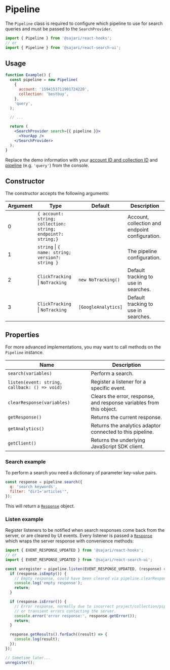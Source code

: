 
<SEO
  title="Pipeline"
  description="The Pipeline class is required to configure which pipeline to use for search queries and must be passed to the SearchProvider."
/>

# Pipeline

The `Pipeline` class is required to configure which pipeline to use for search queries and must be passed to the `SearchProvider`.

```js
import { Pipeline } from '@sajari/react-hooks';
// or
import { Pipeline } from '@sajari/react-search-ui';
```

## Usage

```jsx live=false
function Example() {
  const pipeline = new Pipeline(
    {
      account: '1594153711901724220',
      collection: 'bestbuy',
    },
    'query',
  );

  // ...

  return (
    <SearchProvider search={{ pipeline }}>
      <YourApp />
    </SearchProvider>
  );
}
```

Replace the demo information with your [account ID and collection ID](https://www.sajari.com/console/collection/credentials) and [pipeline](https://www.sajari.com/console/collection/pipelines) (e.g. `'query'`) from the console.

## Constructor

The constructor accepts the following arguments:

| Argument | Type                                                         | Default             | Description                                     |
| -------- | ------------------------------------------------------------ | ------------------- | ----------------------------------------------- |
| 0        | `{ account: string; collection: string; endpoint?: string;}` |                     | Account, collection and endpoint configuration. |
| 1        | `string` \| `{ name: string; version?: string }`             |                     | The pipeline configuration.                     |
| 2        | `ClickTracking` \| `NoTracking`                              | `new NoTracking()`  | Default tracking to use in searches.            |
| 3        | `ClickTracking` \| `NoTracking`                              | `[GoogleAnalytics]` | Default tracking to use in searches.            |

## Properties

For more advanced implementations, you may want to call methods on the `Pipeline` instance.

| Name                                          | Description                                                          |
| --------------------------------------------- | -------------------------------------------------------------------- |
| `search(variables)`                           | Perform a search.                                                    |
| `listen(event: string, callback: () => void)` | Register a listener for a specific event.                            |
| `clearResponse(variables)`                    | Clears the error, response, and response variables from this object. |
| `getResponse()`                               | Returns the current response.                                        |
| `getAnalytics()`                              | Returns the analytics adaptor connected to this pipeline.            |
| `getClient()`                                 | Returns the underlying JavaScript SDK client.                        |

### Search example

To perform a search you need a dictionary of parameter key-value pairs.

```jsx live=false
const response = pipeline.search({
  q: 'search keywords',
  filter: "dir1='articles'",
});
```

This will return a [`Response`](/classes/response) object.

### Listen example

Register listeners to be notified when search responses come back from the server, or are cleared by UI events. Every listener is passed a [`Response`](/classes/response) which wraps the server response with convenience methods:

```js
import { EVENT_RESPONSE_UPDATED } from '@sajari/react-hooks';
// or
import { EVENT_RESPONSE_UPDATED } from '@sajari/react-search-ui';

const unregister = pipeline.listen(EVENT_RESPONSE_UPDATED, (response) => {
  if (response.isEmpty()) {
    // Empty response, could have been cleared via pipeline.clearResponse()
    console.log('empty response');
    return;
  }

  if (response.isError()) {
    // Error response, normally due to incorrect project/collection/pipeline
    // or transient errors contacting the server.
    console.error('error response:', response.getError());
    return;
  }

  response.getResults().forEach((result) => {
    console.log(result);
  });
});

// Sometime later...
unregister();
```
